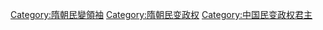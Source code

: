 [[Category:隋朝民變領袖|Category:隋朝民變領袖]]
[[Category:隋朝民变政权|Category:隋朝民变政权]]
[[Category:中国民变政权君主|Category:中国民变政权君主]]